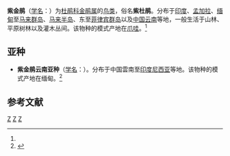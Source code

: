 {{Speciesbox
| taxon = Chrysococcyx xanthorhynchus
| status = LC
| status_system = IUCN3.1
| status_ref = <ref>{{IUCN|id=22684003 |title="Chrysococcyx xanthorhynchus" |assessors=[[BirdLife_International|BirdLife International]] |version=2013.2 |year=2012 |accessdate=26 November 2013}}</ref>
| image = Violet cuckoo.jpg
| binomial_authority = （[[Thomas_Horsfield|Horsfield]], 1821）<ref name='id2116'>{{cite web| url =http://www.bioinfo.cn/db05/BjdwSpecies.php?action=view&id=2116| title =紫金鹃| work =《中国动物物种编目数据库》| publisher =中国科学院微生物研究所| author =中国科学院动物研究所| accessdate =2009-04-04| deadurl =yes| archiveurl =https://web.archive.org/web/20140305152236/http://www.bioinfo.cn/db05/BjdwSpecies.php?action=view&id=2116| archivedate =2014-03-05}}</ref>
| synonyms = 
* ''Cuculus xanthorhynchus'' <br><small>Horsfield, 1821</small>
* ''Clamator xanthorhynchus'' <br><small>（Horsfield, 1821）</small>
* ''Chalcites xanthorhynchus'' <br><small>（Horsfield, 1821）</small>
}}

'''紫金鹃'''（[[学名|学名]]：{{lang|la|''Chrysococcyx xanthorhynchus''}}）为[[杜鹃科|杜鹃科]][[金鹃属|金鹃属]]的[[鸟类|鸟类]]，俗名'''紫杜鹃'''。分布于[[印度|印度]]、[[孟加拉|孟加拉]]、[[缅甸|缅甸]]至[[马来群岛|马来群岛]]、[[马来半岛|马来半岛]]、东至[[菲律宾群岛|菲律宾群岛]]以及[[中国|中国]][[云南|云南]]等地，一般生活于山林、平原树林以及灌木丛间。该物种的模式产地在[[爪哇|爪哇]]。<ref name='id2116'/>

==亚种==
*'''紫金鹃云南亚种'''（[[学名|学名]]：{{lang|la|''Chrysococcyx xanthorhynchus limborgi''}}）。分布于中国雲南至[[印度尼西亚|印度尼西亚]]等地。该物种的模式产地在缅甸。<ref name='id2117'>{{cite web| url =http://www.bioinfo.cn/db05/BjdwSpecies.php?action=view&id=2117| title =紫金鹃云南亚种| work =《中国动物物种编目数据库》| publisher =中国科学院微生物研究所| author =中国科学院动物研究所| accessdate =2009-04-04| deadurl =yes| archiveurl =https://web.archive.org/web/20140305151655/http://www.bioinfo.cn/db05/BjdwSpecies.php?action=view&id=2117| archivedate =2014-03-05}}</ref>

== 参考文献 ==
{{reflist}}

{{Taxonbar}}

[[Category:IUCN红色名录无危物种|Z]]
[[Category:金鹃属|Z]]
[[Category:1821年描述的鸟类|Z]]